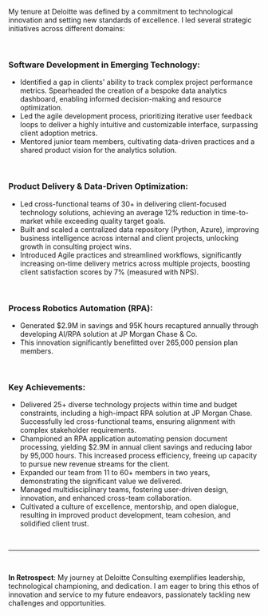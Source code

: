 My tenure at Deloitte was defined by a commitment to technological innovation and setting new standards of excellence. I led several strategic initiatives across different domains:

<br />

### Software Development in Emerging Technology:

- Identified a gap in clients' ability to track complex project performance metrics. Spearheaded the creation of a bespoke data analytics dashboard, enabling informed decision-making and resource optimization.
- Led the agile development process, prioritizing iterative user feedback loops to deliver a highly intuitive and customizable interface, surpassing client adoption metrics.
- Mentored junior team members, cultivating data-driven practices and a shared product vision for the analytics solution.

<br />

### Product Delivery & Data-Driven Optimization:

- Led cross-functional teams of 30+ in delivering client-focused technology solutions, achieving an average 12% reduction in time-to-market while exceeding quality target goals.
- Built and scaled a centralized data repository (Python, Azure), improving business intelligence across internal and client projects, unlocking growth in consulting project wins.
- Introduced Agile practices and streamlined workflows, significantly increasing on-time delivery metrics across multiple projects, boosting client satisfaction scores by 7% (measured with NPS).

<br />

### Process Robotics Automation (RPA):

- Generated $2.9M in savings and 95K hours recaptured annually through developing AI/RPA solution at JP Morgan Chase & Co.
- This innovation significantly benefitted over 265,000 pension plan members.

<br />

### Key Achievements:

- Delivered 25+ diverse technology projects within time and budget constraints, including a high-impact RPA solution at JP Morgan Chase. Successfully led cross-functional teams, ensuring alignment with complex stakeholder requirements.
- Championed an RPA application automating pension document processing, yielding $2.9M in annual client savings and reducing labor by 95,000 hours. This increased process efficiency, freeing up capacity to pursue new revenue streams for the client.
- Expanded our team from 11 to 60+ members in two years, demonstrating the significant value we delivered.
- Managed multidisciplinary teams, fostering user-driven design, innovation, and enhanced cross-team collaboration.
- Cultivated a culture of excellence, mentorship, and open dialogue, resulting in improved product development, team cohesion, and solidified client trust.

<br />

---

<br />

**In Retrospect**: My journey at Deloitte Consulting exemplifies leadership, technological championing, and dedication. I am eager to bring this ethos of innovation and service to my future endeavors, passionately tackling new challenges and opportunities.
